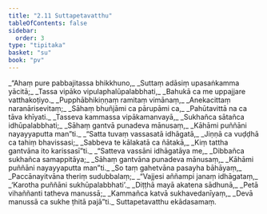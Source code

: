 ```yaml
---
title: "2.11 Suttapetavatthu"
tableOfContents: false
sidebar:
  order: 3
type: "tipitaka"
basket: "su"
book: "pv"
---
```



<DynamicBreadcrumb />

<Division number="341" book="pv" bookNo="19" page="162">

<Paragraph number="368" type="verses" book="pv">
_“Ahaṃ pure pabbajitassa bhikkhuno,_  
_Suttaṃ adāsiṃ upasaṅkamma yācitā;_  
_Tassa vipāko vipulaphalūpalabbhati,_  
_Bahukā ca me uppajjare vatthakoṭiyo._  

</Paragraph>

</Division>
<Division number="342" book="pv" bookNo="19" page="162">

<Paragraph number="369" type="verses" book="pv">
_Pupphābhikiṇṇaṃ ramitaṃ vimānaṃ,_  
_Anekacittaṃ naranārisevitaṃ;_  
_Sāhaṃ bhuñjāmi ca pārupāmi ca,_  
_Pahūtavittā na ca tāva khīyati._  

</Paragraph>

</Division>
<Division number="343" book="pv" bookNo="19" page="162">

<Paragraph number="370" type="verses" book="pv">
_Tasseva kammassa vipākamanvayā,_  
_Sukhañca sātañca idhūpalabbhati;_  
_Sāhaṃ gantvā punadeva mānusaṃ,_  
_Kāhāmi puññāni nayayyaputta man”ti._  

</Paragraph>

</Division>
<Division number="344" book="pv" bookNo="19" page="162">

<Paragraph number="371" type="verses" book="pv">
_“Satta tuvaṃ vassasatā idhāgatā,_  
_Jiṇṇā ca vuḍḍhā ca tahiṃ bhavissasi;_  
_Sabbeva te kālakatā ca ñātakā,_  
_Kiṃ tattha gantvāna ito karissasī”ti._  

</Paragraph>

</Division>
<Division number="345" book="pv" bookNo="19" page="162">

<Paragraph number="372" type="verses" book="pv">
_“Satteva vassāni idhāgatāya me,_  
_Dibbañca sukhañca samappitāya;_  
_Sāhaṃ gantvāna punadeva mānusaṃ,_  
_Kāhāmi puññāni nayayyaputta man”ti._  

</Paragraph>

</Division>
<Division number="346" book="pv" bookNo="19" page="162">

<Paragraph number="373" type="verses" book="pv">
_So taṃ gahetvāna pasayha bāhāyaṃ,_  
_Paccānayitvāna theriṃ sudubbalaṃ;_  
_“Vajjesi aññampi janaṃ idhāgataṃ,_  
_‘Karotha puññāni sukhūpalabbhati’._  

</Paragraph>

</Division>
<Division number="347" book="pv" bookNo="19" page="163">

<Paragraph number="374" type="verses" book="pv">
_Diṭṭhā mayā akatena sādhunā,_  
_Petā vihaññanti tatheva manussā;_  
_Kammañca katvā sukhavedanīyaṃ,_  
_Devā manussā ca sukhe ṭhitā pajā”ti._  


</Paragraph>
</Division>

<Paragraph number="375" type="center" book="pv">
Suttapetavatthu ekādasamaṃ.
</Paragraph>